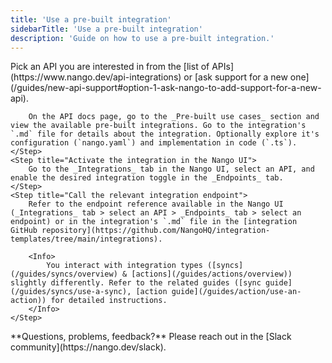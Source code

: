 ```yaml
---
title: 'Use a pre-built integration'
sidebarTitle: 'Use a pre-built integration'
description: 'Guide on how to use a pre-built integration.'
---
```


<Steps>
    <Step title="Find the right pre-built integration">
        Pick an API you are interested in from the [list of APIs](https://www.nango.dev/api-integrations) or [ask support for a new one](/guides/new-api-support#option-1-ask-nango-to-add-support-for-a-new-api).

        On the API docs page, go to the _Pre-built use cases_ section and view the available pre-built integrations. Go to the integration's `.md` file for details about the integration. Optionally explore it's configuration (`nango.yaml`) and implementation in code (`.ts`).
    </Step>
    <Step title="Activate the integration in the Nango UI">
        Go to the _Integrations_ tab in the Nango UI, select an API, and enable the desired integration toggle in the _Endpoints_ tab.
    </Step>
    <Step title="Call the relevant integration endpoint">
        Refer to the endpoint reference available in the Nango UI (_Integrations_ tab > select an API > _Endpoints_ tab > select an endpoint) or in the integration's `.md` file in the [integration GitHub repository](https://github.com/NangoHQ/integration-templates/tree/main/integrations).

        <Info>
            You interact with integration types ([syncs](/guides/syncs/overview) & [actions](/guides/actions/overview)) slightly differently. Refer to the related guides ([sync guide](/guides/syncs/use-a-sync), [action guide](/guides/action/use-an-action)) for detailed instructions.
        </Info>
    </Step>
</Steps>

<Tip>
    **Questions, problems, feedback?** Please reach out in the [Slack community](https://nango.dev/slack).
</Tip>